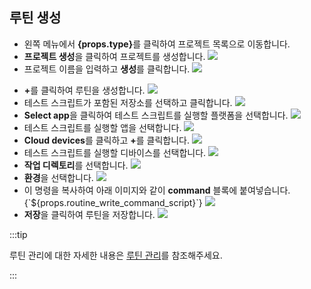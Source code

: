 
<div>
    <h2>루틴 생성</h2>
    <ul>
        <li>왼쪽 메뉴에서 <b>{props.type}</b>를 클릭하여 프로젝트 목록으로 이동합니다.</li>
        <li>
            <b>프로젝트 생성</b>을 클릭하여 프로젝트를 생성합니다.
            <img src={props.project_create_image} style={{ width: 500, display: 'block' }}/>
            <br/>
        </li>
        <li>
            프로젝트 이름을 입력하고 <b>생성</b>를 클릭합니다.
            <img src={props.project_create_confirm_image} style={{ width: 500, display: 'block' }}/>
            <br/>
        </li>
    </ul>
    <ul>
        <li>
            <b>+</b>를 클릭하여 루틴을 생성합니다.
            <img src={props.routine_create_image} style={{ width: 400, display: 'block' }}/>
            <br/>
        </li>
        <li>
            테스트 스크립트가 포함된 저장소를 선택하고 클릭합니다.
            <img src={props.routine_select_repository_image} style={{ width: 400, display: 'block' }}/>
            <br/>
        </li>
        <li>
            <b>Select app</b>을 클릭하여 테스트 스크립트를 실행할 플랫폼을 선택합니다.
            <img src={props.routine_select_app_image} style={{ width: 500, display: 'block' }}/>
            <br/>
        </li>
        <li>
            테스트 스크립트를 실행할 앱을 선택합니다.
            <img src={props.routine_select_app_confirm_image} style={{ width: 500, display: 'block' }}/>
            <br/>
        </li>
        <li>
            <b>Cloud devices</b>를 클릭하고 <b>+</b>를 클릭합니다.
            <img src={props.routine_select_device_image} style={{ width: 300, display: 'block' }}/>
            <br/>
        </li>
        <li>
            테스트 스크립트를 실행할 디바이스를 선택합니다.
            <img src={props.routine_select_device_confirm_image} style={{ width: 300, display: 'block' }}/>
            <br/>
        </li>
        <li>
            <b>작업 디렉토리</b>를 선택합니다.
            <img src={props.routine_select_working_dir_image} style={{ width: 400, display: 'block' }}/>
            <br/>
        </li>
        <li>
            <b>환경</b>을 선택합니다.
            <img src={props.routine_select_environment_image} style={{ width: 400, display: 'block' }}/>
            <br/>
        </li>
        <li>
            이 명령을 복사하여 아래 이미지와 같이 <b>command</b> 블록에 붙여넣습니다.
            <CodeBlock language="shell">{`${props.routine_write_command_script}`}</CodeBlock>
            <img src={props.routine_write_command_image} style={{ width: 400, display: 'block' }}/>
            <br/>
        </li>
        <li>
            <b>저장</b>을 클릭하여 루틴을 저장합니다.
            <img src={props.routine_update_image} style={{ width: 600, display: 'block' }}/>
            <br/>
        </li>
    </ul>
</div>

:::tip

루틴 관리에 대한 자세한 내용은 [루틴 관리](/management/project/routine)를 참조해주세요.

:::
